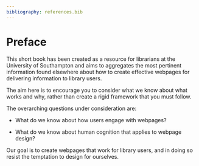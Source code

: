 ```yaml
---
bibliography: references.bib
---
```


# Preface {.unnumbered}

This short book has been created as a resource for librarians at the University of Southampton and aims to aggregates the most pertinent information found elsewhere about how to create effective webpages for delivering information to library users.

The aim here is to encourage you to consider what we know about what works and why, rather than create a rigid framework that you must follow.

The overarching questions under consideration are:

-   What do we know about how users engage with webpages?

-   What do we know about human cognition that applies to webpage design?

Our goal is to create webpages that work for library users, and in doing so resist the temptation to design for ourselves.
